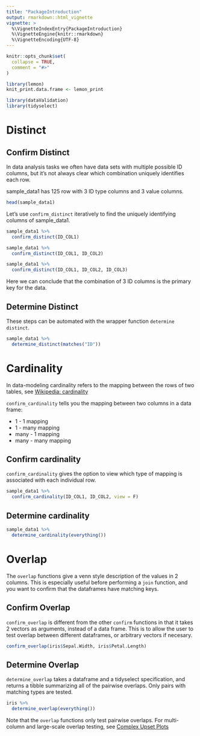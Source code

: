 ```yaml
---
title: "PackageIntroduction"
output: rmarkdown::html_vignette
vignette: >
  %\VignetteIndexEntry{PackageIntroduction}
  %\VignetteEngine{knitr::rmarkdown}
  %\VignetteEncoding{UTF-8}
---
```


```r
knitr::opts_chunk$set(
  collapse = TRUE,
  comment = "#>"
)

library(lemon)
knit_print.data.frame <- lemon_print
```


```r
library(dataValidation)
library(tidyselect)
```

# Distinct

## Confirm Distinct

In data analysis tasks we often have data sets with multiple possible ID columns, but it's not always clear which combination uniquely identifies each row.

sample_data1 has 125 row with 3 ID type columns and 3 value columns.

```r
head(sample_data1)
```
Let's use `confirm_distinct` iteratively to find the uniquely identifying columns of sample_data1.

```r
sample_data1 %>% 
  confirm_distinct(ID_COL1)
```

```r
sample_data1 %>% 
  confirm_distinct(ID_COL1, ID_COL2)
```

```r
sample_data1 %>% 
  confirm_distinct(ID_COL1, ID_COL2, ID_COL3)
```

Here we can conclude that the combination of 3 ID columns is the primary key for the data.

## Determine Distinct

These steps can be automated with the wrapper function `determine distinct`. 

```r
sample_data1 %>% 
  determine_distinct(matches("ID"))
```

# Cardinality

In data-modeling cardinality refers to the mapping between the rows of two tables, see [Wikipedia: cardinality](https://en.wikipedia.org/wiki/Cardinality_(data_modeling))  

`confirm_cardinality` tells you the mapping between two columns in a data frame:

- 1 - 1 mapping
- 1 - many mapping
- many - 1 mapping
- many - many mapping


## Confirm cardinality

`confirm_cardinality` gives the option to view which type of mapping is associated with each individual row. 

```r
sample_data1 %>% 
  confirm_cardinality(ID_COL1, ID_COL2, view = F)
```

## Determine cardinality

```r
sample_data1 %>% 
  determine_cardinality(everything())
```

# Overlap

The `overlap` functions give a venn style description of the values in 2 columns. This is especially useful before performing a `join` function, and you want to confirm that the dataframes have matching keys. 

## Confirm Overlap

`confirm_overlap` is different from the other `confirm` functions in that it takes 2 vectors as arguments, instead of a data frame. This is to allow the user to test overlap between different dataframes, or arbitrary vectors if necesary. 

```r

confirm_overlap(iris$Sepal.Width, iris$Petal.Length)
```

## Determine Overlap

`determine_overlap` takes a dataframe and a tidyselect specification, and returns a tibble summarizing all of the pairwise overlaps. Only pairs with matching types are tested. 

```r
iris %>% 
  determine_overlap(everything())
```
Note that the `overlap` functions only test pairwise overlaps. For multi-column and large-scale overlap testing, see [Complex Upset Plots](https://krassowski.github.io/complex-upset/)
